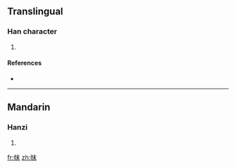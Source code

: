 ==Translingual==

===Han character===
{{Han char|rn=50|rad=巾|as=05|sn=8|four=|canj=中月木十 (LBDJ)}}

# {{defn|Han|sort=巾05}}

====References====
* {{Han ref|kx=0329.400|dkj=08844|dj=0635.150|hdz=10732.140|uh=5E13|ud=24083}}

----

==Mandarin==

===Hanzi===
{{cmn-hanzi|pin=[[mà]] ([[ma4]])|wg=ma<sup>4</sup>}}

# {{defn|Mandarin|sort=巾05}}

[[fr:帓]]
[[zh:帓]]